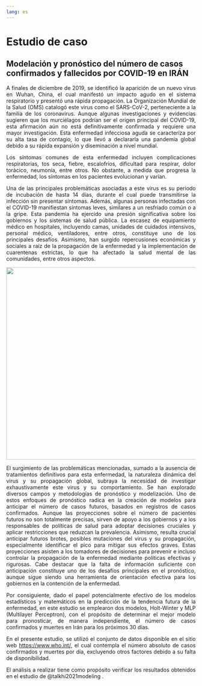 ```yaml
---
lang: es
---
```


# Estudio de caso

## Modelación y pronóstico del número de casos confirmados y fallecidos por COVID-19 en IRÁN

::: {style="text-align: justify"}
A finales de diciembre de 2019, se identificó la aparición de un nuevo virus en Wuhan, China, el cual manifestó un impacto agudo en el sistema respiratorio y presentó una rápida propagación. La Organización Mundial de la Salud (OMS) catalogó este virus como el SARS-CoV-2, perteneciente a la familia de los coronavirus. Aunque algunas investigaciones y evidencias sugieren que los murciélagos podrían ser el origen principal del COVID-19, esta afirmación aún no está definitivamente confirmada y requiere una mayor investigación. Esta enfermedad infecciosa aguda se caracteriza por su alta tasa de contagio, lo que llevó a declararla una pandemia global debido a su rápida expansión y diseminación a nivel mundial.

Los síntomas comunes de esta enfermedad incluyen complicaciones respiratorias, tos seca, fiebre, escalofríos, dificultad para respirar, dolor torácico, neumonía, entre otros. No obstante, a medida que progresa la enfermedad, los síntomas en los pacientes evolucionan y varían.

Una de las principales problemáticas asociadas a este virus es su periodo de incubación de hasta 14 días, durante el cual puede transmitirse la infección sin presentar síntomas. Además, algunas personas infectadas con el COVID-19 manifiestan síntomas leves, similares a un resfriado común o a la gripe. Esta pandemia ha ejercido una presión significativa sobre los gobiernos y los sistemas de salud pública. La escasez de equipamiento médico en hospitales, incluyendo camas, unidades de cuidados intensivos, personal médico, ventiladores, entre otros, constituye uno de los principales desafíos. Asimismo, han surgido repercusiones económicas y sociales a raíz de la propagación de la enfermedad y la implementación de cuarentenas estrictas, lo que ha afectado la salud mental de las comunidades, entre otros aspectos.

![](Imagenes/COVID.jpeg){fig-align="center" width="510"}

El surgimiento de las problemáticas mencionadas, sumado a la ausencia de tratamientos definitivos para esta enfermedad, la naturaleza dinámica del virus y su propagación global, subraya la necesidad de investigar exhaustivamente este virus y su comportamiento. Se han explorado diversos campos y metodologías de pronóstico y modelización. Uno de estos enfoques de pronóstico radica en la creación de modelos para anticipar el número de casos futuros, basados en registros de casos confirmados. Aunque las proyecciones sobre el número de pacientes futuros no son totalmente precisas, sirven de apoyo a los gobiernos y a los responsables de políticas de salud para adoptar decisiones cruciales y aplicar restricciones que reduzcan la prevalencia. Asimismo, resulta crucial anticipar futuros brotes, posibles mutaciones del virus y su propagación, especialmente identificar el pico para mitigar sus efectos graves. Estas proyecciones asisten a los tomadores de decisiones para prevenir e incluso controlar la propagación de la enfermedad mediante políticas efectivas y rigurosas. Cabe destacar que la falta de información suficiente con anticipación constituye uno de los desafíos principales en el pronóstico, aunque sigue siendo una herramienta de orientación efectiva para los gobiernos en la contención de la enfermedad.

Por consiguiente, dado el papel potencialmente efectivo de los modelos estadísticos y matemáticos en la predicción de la tendencia futura de la enfermedad, en este estudio se emplearon dos modelos, Holt-Winter y MLP (Multilayer Perceptron), con el propósito de determinar el mejor modelo para pronosticar, de manera independiente, el número de casos confirmados y muertes en Irán para los próximos 30 días.

En el presente estudio, se utilizó el conjunto de datos disponible en el sitio web <https://www.who.int/,> el cual contempla el número absoluto de casos confirmados y muertes por día, excluyendo otros factores debido a su falta de disponibilidad.

El análisis a realizar tiene como propósito verificar los resultados obtenidos en el estudio de @talkhi2021modeling .
:::
